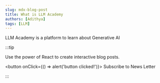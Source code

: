 ```yaml
---
slug: mdx-blog-post
title: What is LLM Academy
authors: [Adithya]
tags: [LLM]
---
```


LLM Academy is a platform to learn about Generative AI

:::tip

Use the power of React to create interactive blog posts.

<button onClick={() => alert('button clicked!')}>
  Subscribe to News Letter
</button>

:::
